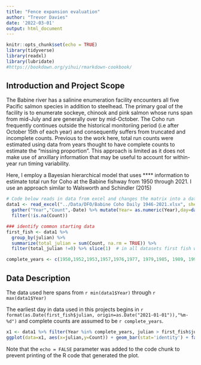 ```yaml
---
title: "Fence expansion evaluation"
author: "Trevor Davies"
date: '2022-03-01'
output: html_document
---
```


```r
knitr::opts_chunk$set(echo = TRUE)
library(tidyverse)
library(readxl)
library(lubridate)
#https://bookdown.org/yihui/rmarkdown-cookbook/
```

## Introduction and Project Scope

The Babine river has a salinine enumeration facility encounters all five Pacific salmon species in addition to steelhead.  The primary goal of the facility is to enumerate sockeye, chinook and pink salmon whose runs span from mid-July and are generally over by mid-October.  The Coho run frequently continues outside the historical monitoriing period (i.e after October 15th of each year) and consequently suffers from truncated and incomplete counts.  Previous to the work here, total run counts were estimated using data from years thought to have complete counts to estimate the "missing proportion".  This approach is limited as it does not make use of anxillary information that may be useful to account for within-year run timing variability.

Here, I employ a Bayesian hierarchical model that uses **** information to estimate total run for Coho at the Babine fishway from 1950 through 2021.  I use an approach similar to Walsworth and Schindler (2015)


```r
# Code below reads in data from excel and changes the matrix into a data frame, into long format, fixes dates and adds julian day.
data1 <- read_excel("../Data/DFO/Babine Coho Daily 1946-2021.xlsx", sheet="Coho",  col_names = T )  %>% 
  gather("Year","Count",-Date) %>% mutate(Year= as.numeric(Year),day=day(Date),month=month(Date),julian=yday(Date), Date=ymd(paste(Year,month,day)),fake.date=as_date(julian,origin="2021-01-01")) %>% 
  filter(!is.na(Count))

### identify common starting data
first_fish <- data1 %>%  
  group_by(julian) %>%
  summarize(total_julian = sum(Count, na.rm = TRUE)) %>%
  filter(total_julian !=0) %>% slice(1)  # in all datasets first fish was never before julian 199

complete_years <- c(1950,1952,1953,1957,1976,1977, 1979,1985, 1989, 1991, 1994, 1995, 1996, 1997, 1998, 1999, 2021)
```

## Data Description
The data used here spans from `r min(data1$Year)` through `r max(data1$Year)`

The earliest day in data used in this projects begins in `r format(as.Date(first_fish$julian, origin=as.Date("2021-01-01")),"%m-%d")` and complete counts are assumed to be `r complete_years`.


```r

x1 <- data1 %>% filter(Year %in% complete_years, julian > first_fish$julian)
ggplot(data=x1, aes(x=julian,y=Count)) + geom_bar(stat='identity') + facet_wrap(.~ Year,ncol = 3, scales = "free_y") +theme_bw()

```

Note that the `echo = FALSE` parameter was added to the code chunk to prevent printing of the R code that generated the plot.
